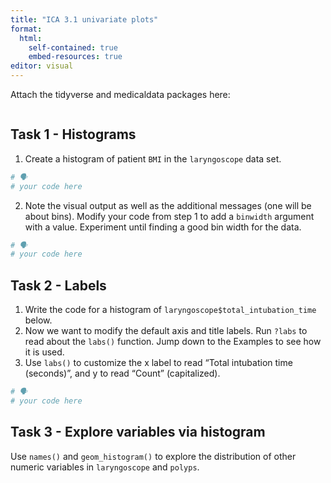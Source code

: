 ```yaml
---
title: "ICA 3.1 univariate plots"
format: 
  html:
    self-contained: true
    embed-resources: true
editor: visual
---
```


Attach the tidyverse and medicaldata packages here:

```r

```

## Task 1 - Histograms

(1) Create a histogram of patient `BMI` in the `laryngoscope` data set.

```r
# 🗣
# your code here 
```

(2) Note the visual output as well as the additional messages (one will be about bins). Modify your code from step 1 to add a `binwidth` argument with a value. Experiment until finding a good bin width for the data.

```r
# 🗣
# your code here 
```

## Task 2 - Labels

(1) Write the code for a histogram of `laryngoscope$total_intubation_time` below.
(2) Now we want to modify the default axis and title labels. Run `?labs` to read about the `labs()` function. Jump down to the Examples to see how it is used.
(3) Use `labs()` to customize the x label to read "Total intubation time (seconds)", and y to read "Count" (capitalized).

```r
# 🗣
# your code here 

```

## Task 3 - Explore variables via histogram

Use `names()` and `geom_histogram()` to explore the distribution of other numeric variables in `laryngoscope` and `polyps`.

```r

```
